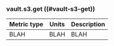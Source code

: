 ### vault.s3.get ((#vault-s3-get))

Metric type | Units | Description
----------- | ----- | -----------
BLAH     | BLAH    | BLAH